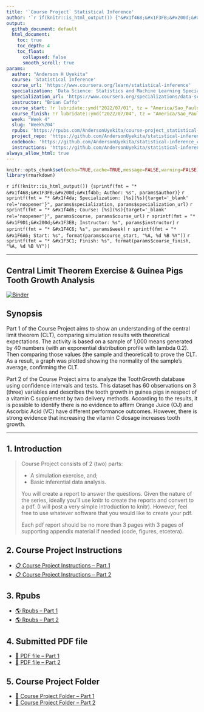 ```yaml
---
title: '`Course Project` Statistical Inference'
author: '`r if(knitr::is_html_output()) {"&#x1f468;&#x1F3FB;&#x200d;&#x1f4bb; Anderson H Uyekita"} else {NULL}`'
output:
  github_document: default
  html_document:
    toc: true
    toc_depth: 4
    toc_float:
      collapsed: false
      smooth_scroll: true
params:
  author: "Anderson H Uyekita"
  course: 'Statistical Inference'
  course_url: 'https://www.coursera.org/learn/statistical-inference'
  specialization: 'Data Science: Statistics and Machine Learning Specialization'
  specialization_url: 'https://www.coursera.org/specializations/data-science-statistics-machine-learning'
  instructor: "Brian Caffo"
  course_start: !r lubridate::ymd("2022/07/01", tz = "America/Sao_Paulo")
  course_finish: !r lubridate::ymd("2022/07/04", tz = "America/Sao_Paulo")
  week: "Week 4"
  slug: 'Week%204'
  rpubs: 'https://rpubs.com/AndersonUyekita/course-project_statistical-inference'
  project_repo: 'https://github.com/AndersonUyekita/statistical-inference_course-project'
  codebook: 'https://github.com/AndersonUyekita/statistical-inference_course-project/blob/master/codebook.md'
  instructions: 'https://github.com/AndersonUyekita/statistical-inference_course-project/blob/master/instructions.md'
always_allow_html: true
---
```


```r
knitr::opts_chunk$set(echo=TRUE,cache=TRUE,message=FALSE,warning=FALSE)
library(rmarkdown)
```

`r if(!knitr::is_html_output()) {sprintf(fmt = "* &#x1f468;&#x1F3FB;&#x200d;&#x1f4bb; Author: %s", params$author)}`
`r sprintf(fmt = "* &#x1f4da; Specialization: [%s](%s){target='_blank' rel='noopener'}", params$specialization, params$specialization_url)`
`r sprintf(fmt = "* &#x1f4d6; Course: [%s](%s){target='_blank' rel='noopener'}", params$course, params$course_url)`
    `r sprintf(fmt = "* &#x1F9D1;&#x200d;&#x1F3EB; Instructor: %s", params$instructor)`
`r sprintf(fmt = "* &#x1F4C6; %s", params$week)`
    `r sprintf(fmt = "* &#x1F6A6; Start: %s", format(params$course_start, "%A, %d %B %Y"))`
    `r sprintf(fmt = "* &#x1F3C1; Finish: %s", format(params$course_finish, "%A, %d %B %Y"))`

--------------------------------------------------------------------------------

## Central Limit Theorem Exercise & Guinea Pigs Tooth Growth Analysis

[![Binder](https://mybinder.org/badge_logo.svg)](https://mybinder.org/v2/gh/AndersonUyekita/statistical-inference_course-project/master?urlpath=rstudio)

## Synopsis

Part 1 of the Course Project aims to show an understanding of the central limit theorem (CLT), comparing simulation results with theoretical expectations. The activity is based on a sample of 1,000 means generated by 40 numbers (with an exponential distribution profile with lambda 0.2). Then comparing those values (the sample and theoretical) to prove the CLT. As a result, a graph was plotted showing the normality of the sample’s average, confirming the CLT.

Part 2 of the Course Project aims to analyze the ToothGrowth database using confidence intervals and tests. This dataset has 60 observations on 3 (three) variables and describes the tooth growth in guinea pigs in respect of a vitamin C supplement by two delivery methods. According to the results, it is possible to identify there is no evidence to affirm Orange Juice (OJ) and Ascorbic Acid (VC) have different performance outcomes. However, there is strong evidence that increasing the vitamin C dosage increases tooth growth.

--------------------------------------------------------------------------------

## 1. Introduction

>Course Project consists of 2 (two) parts:
>
>* A simulation exercise, and;
>* Basic inferential data analysis.
>
>You will create a report to answer the questions. Given the nature of the series, ideally you'll use knitr to create the reports and convert to a pdf. (I will post a very simple introduction to knitr). However, feel free to use whatever software that you would like to create your pdf.
>
>Each pdf report should be no more than 3 pages with 3 pages of supporting appendix material if needed (code, figures, etcetera).

## 2. Course Project Instructions

* [&#x1F4CB; Course Project Instructions -- Part 1][instructions-part-1]
* [&#x1F4CB; Course Project Instructions -- Part 2][instructions-part-2]

[instructions-part-1]: https://github.com/AndersonUyekita/statistical-inference_course-project/blob/main/Part%201/instructions.md
[instructions-part-2]: https://github.com/AndersonUyekita/statistical-inference_course-project/blob/main/Part%202/instructions.md


## 3. Rpubs

* [&#x1F30E; Rpubs -- Part 1][rpubs-part-1]
* [&#x1F30E; Rpubs -- Part 2][rpubs-part-2]

[rpubs-part-1]: https://rpubs.com/AndersonUyekita/part-1_course-project_statistical-inference
[rpubs-part-2]: https://rpubs.com/AndersonUyekita/part-2_course-project_statistical-inference


## 4. Submitted PDF file

* [&#x1F4C4; PDF file -- Part 1][pdf-file-part-1]
* [&#x1F4C4; PDF file -- Part 2][pdf-file-part-2]

[pdf-file-part-1]: https://github.com/AndersonUyekita/statistical-inference_course-project/blob/main/Part%201/statistical-inference_course-project_part-1.pdf
[pdf-file-part-2]: https://github.com/AndersonUyekita/statistical-inference_course-project/blob/main/Part%202/statistical-inference_course-project_part-2.pdf

## 5. Course Project Folder

* [&#x1F680; Course Project Folder -- Part 1][course-project-folder-part-1]
* [&#x1F680; Course Project Folder -- Part 2][course-project-folder-part-2]

[course-project-folder-part-1]: https://github.com/AndersonUyekita/statistical-inference_course-project/tree/main/Part%201
[course-project-folder-part-2]: https://github.com/AndersonUyekita/statistical-inference_course-project/tree/main/Part%202